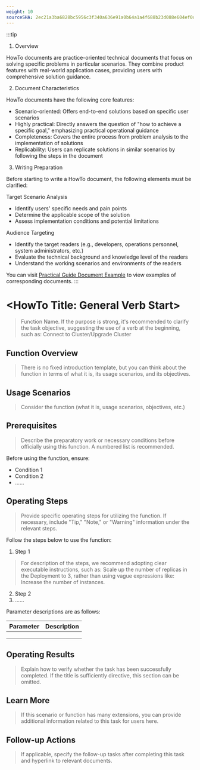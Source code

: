 ```yaml
---
weight: 10
sourceSHA: 2ec21a3ba6828bc5956c3f340a636e91a0b64a1a4f688b23d088e604ef0dfc32
---
```


:::tip
1. Overview

HowTo documents are practice-oriented technical documents that focus on solving specific problems in particular scenarios. They combine product features with real-world application cases, providing users with comprehensive solution guidance.

2. Document Characteristics

HowTo documents have the following core features:

- Scenario-oriented: Offers end-to-end solutions based on specific user scenarios
- Highly practical: Directly answers the question of "how to achieve a specific goal," emphasizing practical operational guidance
- Completeness: Covers the entire process from problem analysis to the implementation of solutions
- Replicability: Users can replicate solutions in similar scenarios by following the steps in the document

3. Writing Preparation

Before starting to write a HowTo document, the following elements must be clarified:

Target Scenario Analysis

- Identify users' specific needs and pain points
- Determine the applicable scope of the solution
- Assess implementation conditions and potential limitations

Audience Targeting

- Identify the target readers (e.g., developers, operations personnel, system administrators, etc.)
- Evaluate the technical background and knowledge level of the readers
- Understand the working scenarios and environments of the readers

You can visit [Practical Guide Document Example](https://product-doc-guide.alauda.cn/template/howto/example.html) to view examples of corresponding documents.
:::

# \<HowTo Title: General Verb Start>

> Function Name. If the purpose is strong, it's recommended to clarify the task objective, suggesting the use of a verb at the beginning, such as: Connect to Cluster/Upgrade Cluster

## Function Overview

> There is no fixed introduction template, but you can think about the function in terms of what it is, its usage scenarios, and its objectives.

## Usage Scenarios

> Consider the function (what it is, usage scenarios, objectives, etc.)

## Prerequisites

> Describe the preparatory work or necessary conditions before officially using this function. A numbered list is recommended.

Before using the function, ensure:

- Condition 1
- Condition 2
- ......

## Operating Steps

> Provide specific operating steps for utilizing the function. If necessary, include "Tip," "Note," or "Warning" information under the relevant steps.

Follow the steps below to use the function:

1. Step 1

> For description of the steps, we recommend adopting clear executable instructions, such as: Scale up the number of replicas in the Deployment to 3, rather than using vague expressions like: Increase the number of instances.

2. Step 2
3. ......

Parameter descriptions are as follows:

| **Parameter** | **Description** |
| ------ | ------ |
|        |        |
|        |        |
|        |        |

## Operating Results

> Explain how to verify whether the task has been successfully completed. If the title is sufficiently directive, this section can be omitted.

## Learn More

> If this scenario or function has many extensions, you can provide additional information related to this task for users here.

## Follow-up Actions

> If applicable, specify the follow-up tasks after completing this task and hyperlink to relevant documents.
